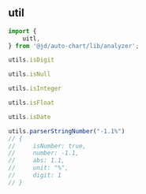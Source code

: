 
<Meta title="api/analyzer/util" />

## util
```ts
import {
    uitl,
} from '@jd/auto-chart/lib/analyzer';

utils.isDigit

utils.isNull

utils.isInteger

utils.isFloat

utils.isDate

utils.parserStringNumber("-1.1%")
// {
//     isNumber: true,
//     number: -1.1,
//     abs: 1.1,
//     unit: "%",
//     digit: 1
// }
```
